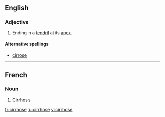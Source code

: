 == English ==
===Adjective===
{{en-adj|-}}
#{{botany|of leaves}} Ending in a [[tendril]] at its [[apex]].

====Alternative spellings====
*[[cirrose]]
----
==French==
===Noun===
{{fr-noun|f}}
#[[cirrhosis|Cirrhosis]]

[[fr:cirrhose]]
[[ru:cirrhose]]
[[vi:cirrhose]]